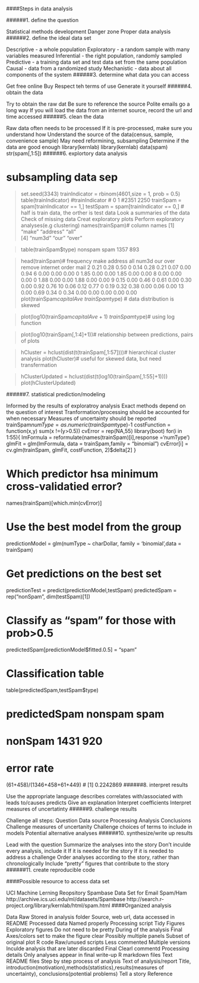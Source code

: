 ####Steps in data analysis

######1. define the question

Statistical methods development
Danger zone
Proper data analysis
######2. define the ideal data set

Descriptive - a whole population
Exploratory - a random sample with many variables measured
Inferential - the right population, randomly sampled
Predictive - a training data set and test data set from the same population
Causal - data from a randomized study
Mechanistic - data about all components of the system
######3. determine what data you can access

Get free online
Buy
Respect teh terms of use
Generate it yourself
######4. obtain the data

Try to obtain the raw dat
Be sure to reference the source
Polite emails go a long way
If you will load the data from an internet source, record the url and time accessed
######5. clean the data

Raw data often needs to be processed
If it is pre-processed, make sure you understand how
Understand the source of the data(census, sample, convenience sample)
May need reformining, subsampling
Determine if the data are good enough
library(kernlab) library(kernlab) data(spam) str(spam[,1:5])
######6. explortory data analysis

# subsampling data sep
> set.seed(3343)
> trainIndicator = rbinom(4601,size = 1, prob = 0.5)
> table(trainIndicator)
#trainIndicator
#   0    1 
#2351 2250
> trainSpam = spam[trainIndicator == 1,]
> testSpam = spam[trainIndicator == 0,]
# half is train data, the orther is test data
Look a summaries of the data
Check of missing data
Creat exploratory plots
Perform exploratory analyses(e.g clustering)
> names(trainSpam)# column names
 [1] "make"              "address"           "all"              
 [4] "num3d"             "our"               "over" 
 
> table(trainSpam$type)
nonspam    spam 
   1357     893 
   
> head(trainSpam)# frequency
   make address  all num3d  our over remove internet order mail
2  0.21    0.28 0.50     0 0.14 0.28   0.21     0.07  0.00 0.94
6  0.00    0.00 0.00     0 1.85 0.00   0.00     1.85  0.00 0.00
8  0.00    0.00 0.00     0 1.88 0.00   0.00     1.88  0.00 0.00
9  0.15    0.00 0.46     0 0.61 0.00   0.30     0.00  0.92 0.76
10 0.06    0.12 0.77     0 0.19 0.32   0.38     0.00  0.06 0.00
13 0.00    0.69 0.34     0 0.34 0.00   0.00     0.00  0.00 0.00
> plot(trainSpam$capitalAve ~ trainSpam$type) # data distribution is skewed 

> plot(log10(trainSpam$capitalAve+1) ~ trainSpam$type)# using log function

> plot(log10(trainSpam[,1:4]+1))# relationship between predictions, pairs of plots

> hCluster = hclust(dist(t(trainSpam[,1:57])))# hierarchical cluster analysis
> plot(hCluster)# useful for skewed data, but need transfermation

> hClusterUpdated = hclust(dist(t(log10(trainSpam[,1:55]+1))))
> plot(hClusterUpdated)

######7. statistical prediction/modeling

Informed by the results of exploratroy analysis
Exact methods depend on the question of interest
Tranformation/processing should be accounted for when necessary
Measures of uncertainty should be reported
trainSpam$numType = as.numeric(trainSpam$type)-1
costFunction = function(x,y) sum(x !=(y>0.5))
cvError = rep(NA,55)
library(boot)
for(i in 1:55){
  lmFormula = reformulate(names(trainSpam)[i],response ='numType')
  glmFit = glm(lmFormula, data = trainSpam,family = "binomial")
  cvError[i] = cv.glm(trainSpam, glmFit, costFunction, 2)$delta[2]
}

# Which predictor hsa minimum cross-validatied error?
names(trainSpam)[which.min(cvError)]

# Use the best model from the group
predictionModel = glm(numType ~ charDollar, family = 'binomial',data = trainSpam)

# Get predictions on the best set
predictionTest = predict(predictionModel,testSpam)
predictedSpam = rep("nonSpam", dim(testSpam)[1])

# Classify as "spam" for those with prob>0.5
predictedSpam[predictionModel$fitted.0.5] = "spam"

# Classification table
table(predictedSpam,testSpam$type)

# predictedSpam nonspam spam
# nonSpam    1431  920

# error rate
(61+458)/(1346+458+61+449)
# [1] 0.2242869
######8. interpret results

Use the appropriate language
describes
correlates with/associated with
leads to/causes
predicts
Give an explanation
Interpret coefficients
Interpret measures of uncertatinty
######9. challenge results

Challenge all steps:
Question
Data source
Processing
Analysis
Conclusions
Challenge measures of uncertanity
Challenge choices of terms to include in models
Potential alternative analyses
######10. synthesize/write up results

Lead with the question
Summarize the analyses into the story
Don't inculde every analysis, include it
If it is needed for the story
If it is needed to address a challenge
Order analyses according to the story, rather than chronologically
Include "pretty" figures that contribute to the story
######11. create reproducible code

####Possible resource to access data set

UCI Machine Lerning Reopsitory
Spambase Data Set for Email Spam/Ham
http://archive.ics.uci.edu/ml/datasets/Spambase
http://search.r-project.org/library/kernlab/html/spam.html
####Organized analysis

Data
Raw
Stored in analysis folder
Source, web url, data accessed in README
Processed data
Named properly
Processing script
Tidy
Figures
Exploratory figures
Do not need to be pretty
During of the analysis
Final
Axes/colors set to make the figure clear
Possibly multiple panels
Subset of original plot
R code
Raw/unused scripts
Less commented
Multiple versions
Inculde analysis that are later discarded
Final
Clearl commentd
Processing details
Only analyses appear in final write-up
R markdown files
Text
README files
Step by step process of analysis
Text of analysis/report
Title, introduction(motivation),methods(statistics),results(measures of uncertainty), conclusions(potential problems)
Tell a story
Reference
